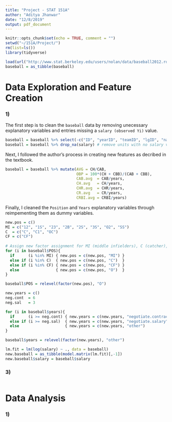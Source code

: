---
title: "Project - STAT 151A"
author: "Aditya Jhanwar"
date: "12/8/2019"
output: pdf_document
---

```{r setup, include=FALSE}
knitr::opts_chunk$set(echo = TRUE, comment = "")
setwd("~/151A/Project/")
rm(list=ls())
library(tidyverse)
```

```{r load_data}
load(url("http://www.stat.berkeley.edu/users/nolan/data/baseball2012.rda"))
baseball = as_tibble(baseball)
```

# Data Exploration and Feature Creation 

### 1)

The first step is to clean the `baseball` data by removing unecessary explanatory variables and entries missing a `salary (observed Yi)` value.

```{r cleaning.data}
baseball = baseball %>% select(-c("ID", "yearID", "teamID", "lgID", "nameFirst", "nameLast", "G_batting")) # remove unecessary variables
baseball = baseball %>% drop_na(salary) # remove units with no salary values
```

Next, I followed the author's process in creating new features as decribed in the textbook.

```{r derived.vars}
baseball = baseball %>% mutate(AVG = CH/CAB,
                               OBP = 100*(CH + CBB)/(CAB + CBB),
                               CAB.avg  = CAB/years,
                               CH.avg   = CH/years,
                               CHR.avg  = CHR/years,
                               CR.avg   = CR/years,
                               CRBI.avg = CRBI/years)
```

Finally, I cleaned the `Position` and `Years` explanatory variables through reimpementing them as dummy variables.

```{r dummy.vars.position}
new.pos = c()
MI = c("12", "1S", "23", "2B", "2S", "3S", "O2", "SS")
C  = c("C", "C1", "OC")
CF = c("CF")
  
# Assign new factor assignment for MI (middle infielders), C (catcher), CF (center field), and O (other)
for (i in baseball$POS){
  if      (i %in% MI) { new.pos = c(new.pos, "MI") }
  else if (i %in% C)  { new.pos = c(new.pos, "C")  }
  else if (i %in% CF) { new.pos = c(new.pos, "CF") }
  else                { new.pos = c(new.pos, "O")  }
}

baseball$POS = relevel(factor(new.pos), "O")
```

```{r dummy.vars.salary}
new.years = c()
neg.cont  = 6
neg.sal   = 3

for (i in baseball$years){
  if      (i >= neg.cont) { new.years = c(new.years, "negotiate.contract") }
  else if (i >= neg.sal)  { new.years = c(new.years, "negotiate.salary")   }
  else                    { new.years = c(new.years, "other")              }
}

baseball$years = relevel(factor(new.years), "other")
```

```{r}
lm.fit = lm(log(salary) ~ ., data = baseball)
new.baseball = as_tibble(model.matrix(lm.fit)[,-1])
new.baseball$salary = baseball$salary
```

\newpage

### 3)

```{r}

```

\newpage

\newpage

# Data Analysis 

### 1)

```{r}

```


























